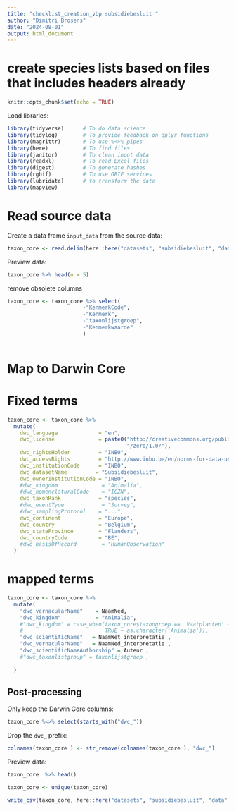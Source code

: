 ```yaml
---
title: "checklist_creation_vbp subsidiebesluit "
author: "Dimitri Brosens"
date: "2024-08-01"
output: html_document
---
```


# create species lists based on files that includes headers already

```r
knitr::opts_chunk$set(echo = TRUE)
```

Load libraries:

```r
library(tidyverse)      # To do data science
library(tidylog)        # To provide feedback on dplyr functions
library(magrittr)       # To use %<>% pipes
library(here)           # To find files
library(janitor)        # To clean input data
library(readxl)         # To read Excel files
library(digest)         # To generate hashes
library(rgbif)          # To use GBIF services
library(lubridate)      # to transform the date
library(mapview)
```

# Read source data

Create a data frame `input_data` from the source data:

```r
taxon_core <- read.delim(here::here("datasets", "subsidiebesluit", "data", "raw", "subsidiebesluit.csv"), sep = ";")
```


Preview data:

```r
taxon_core %>% head(n = 5)
```


remove obsolete columns

```r
taxon_core <- taxon_core %>% select(
                        -"KenmerkCode",
                        -"Kenmerk",
                        -"taxonlijstgroep",
                        -"Kenmerkwaarde"
                        )
 
```
# Map to Darwin Core

# Fixed terms

```r
taxon_core <- taxon_core %>%
  mutate(
    dwc_language             = "en",
    dwc_license              = paste0("http://creativecommons.org/publicdomain",
                                      "/zero/1.0/"),
    dwc_rightsHolder         = "INBO",
    dwc_accessRights         = "http://www.inbo.be/en/norms-for-data-use",
    dwc_institutionCode      = "INBO",
    dwc_datasetName         = "Subsidiebesluit",
    dwc_ownerInstitutionCode = "INBO",
    #dwc_kingdom              = "Animalia",
    #dwc_nomenclaturalCode    = "ICZN",
    dwc_taxonRank            = "species",
    #dwc_eventType            = "Survey",
    #dwc_samplingProtocol    = "...",
    dwc_continent            = "Europe",
    dwc_country              = "Belgium",
    dwc_stateProvince        = "Flanders",
    dwc_countryCode          = "BE",
    #dwc_basisOfRecord        = "HumanObservation"
  )
```

# mapped terms

```r
taxon_core <- taxon_core %>%
  mutate(
    "dwc_vernacularName"    = NaamNed,
    "dwc_kingdom"           = "Animalia",
    #"dwc_kingdom" = case_when(taxon_core$taxongroep == 'Vaatplanten' ~ "Plantae",
    #                          TRUE ~ as.character('Animalia')),
    "dwc_scientificName"   = NaamWet_interpretatie ,
    "dwc_vernacularName"   = NaamNed_interpretatie ,
    "dwc_scientificNameAuthorship" = Auteur ,
    #"dwc_taxonlistgroup" = taxonlijstgroep ,
    
  )
```

## Post-processing

Only keep the Darwin Core columns:

```r
taxon_core %<>% select(starts_with("dwc_"))
```

Drop the `dwc_` prefix:

```r
colnames(taxon_core ) <- str_remove(colnames(taxon_core ), "dwc_")
```

Preview data:

```r
taxon_core  %>% head()
```




```r
taxon_core <- unique(taxon_core)
```





```r
write_csv(taxon_core, here::here("datasets", "subsidiebesluit", "data", "processed", "vbp_subsidiebesluit.csv"), na = "")
```

